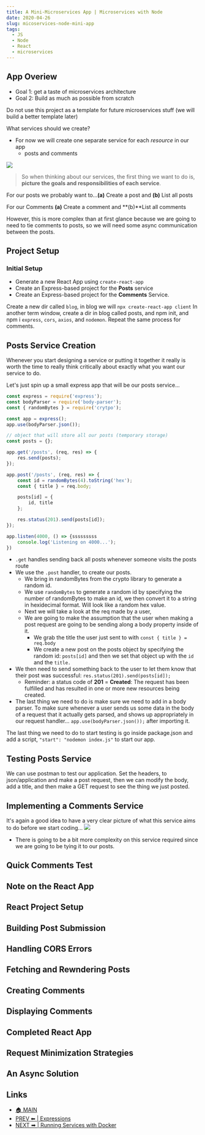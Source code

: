 ```yaml
---
title: A Mini-Microservices App | Microservices with Node 
date: 2020-04-26
slug: micoservices-node-mini-app
tags:
  - JS
  - Node
  - React
  - microservices
---
```

 
## App Overiew 
- Goal 1: get a taste of microservices architecture
- Goal 2: Build as much as possible from scratch 

Do not use this project as a template for future microservices stuff (we will build a better template later)

What services should we create?
- For now we will create one separate service for each *resource* in our app 
    - posts and comments 

![](mini-app.png)

> So when thinking about our services, the first thing we want to do is, **picture the goals and responsibilities of each service**.

For our posts we probably want to...**(a)** Create a post and **(b)** List all posts 

For our Comments **(a)** Create a comment and **(b)**List all comments 

However, this is more complex than at first glance because we are going to need to tie comments to posts, so we will need some async communication between the posts.

## Project Setup  

### Initial Setup 
- Generate a new React App using `create-react-app`
- Create an Express-based project for the **Posts** service 
- Create an Express-based project for the **Comments** Service.

Create a new dir called `blog`, in blog we will `npx create-react-app client`
In another term window, create a dir in blog called posts, and npm init, and npm i `express`, `cors`, `axios`, and `nodemon`.
Repeat the same process for comments.  

## Posts Service Creation 
Whenever you start designing a service or putting it together it really is worth the time to really think critically about exactly what you want our service to do.

Let's just spin up a small express app that will be our posts service...
```js 
const express = require('express');
const bodyParser = require('body-parser');
const { randomBytes } = require('crytpo');

const app = express();
app.use(bodyParser.json());

// object that will store all our posts (temporary storage)
const posts = {};

app.get('/posts', (req, res) => {
    res.send(posts);
});

app.post('/posts', (req, res) => {
    const id = randomBytes(4).toString('hex');
    const { title } = req.body;

    posts[id] = {
        id, title
    };

    res.status(201).send(posts[id]);
});

app.listen(4000, () => {sssssssss
    console.log('Listening on 4000...');
})
```
- `.get` handles sending back all posts whenever someone visits the posts route
- We use the `.post` handler, to create our posts.
    - We bring in randomBytes from the crypto library to generate a random id. 
    - We use `randomBytes` to generate a random id by specifying the number of randomBytes to make an id, we then convert it to a string in hexidecimal format. Will look like a random hex value. 
    - Next we will take a look at the req made by a user, 
    - We are going to make the assumption that the user when making a post request are going to be sending along a body property inside of it.
        - We grab the title the user just sent to with `const { title } = req.body` 
        - We create a new post on the posts object by specifying the random id: `posts[id]` and then we set that object up with the `id` and the `title.` 
- We then need to send something back to the user to let them know that their post was successful: `res.status(201).send(posts[id]);`
    - Reminder: a status code of **201** = **Created**: The request has been fulfilled and has resulted in one or more new resources being created.
- The last thing we need to do is make sure we need to add in a body parser. To make sure whenever a user sends us some data in the body of a request that it actually gets parsed, and shows up appropriately in our request handler...
`app.use(bodyParser.json());` after importing it.

The last thing we need to do to start testing is go inside package.json and add a script, `"start": "nodemon index.js"` to start our app. 

## Testing Posts Service 
We can use postman to test our application. Set the headers, to json/application and make a post request, then we can modify the body, add a title, and then make a GET request to see the thing we just posted.

## Implementing a Comments Service
It's again a good idea to have a very clear picture of what this service aims to do before we start coding...
![](comments-service.png)

- There is going to be a bit more complexity on this service required since we are going to be tying it to our posts.



## Quick Comments Test 

## Note on the React App 
## React Project Setup 
## Building Post Submission
## Handling CORS Errors 
## Fetching and Rewndering Posts 
## Creating Comments 
## Displaying Comments 
## Completed React App 
## Request Minimization Strategies 
## An Async Solution 



## Links 
- [🏠 MAIN](/microservices-node-fundamental-ideas)  
- [PREV ⬅ | Expressions](/microservices-node-fundamental-ideas)
- [NEXT ➡ | Running Services with Docker](/) 